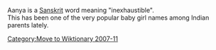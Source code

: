 [[Category:Move to Wiktionary 2007-11]]
Aanya is a [[Sanskrit]] word meaning "inexhaustible". <br />This has been one of the very popular baby girl names among Indian parents lately.